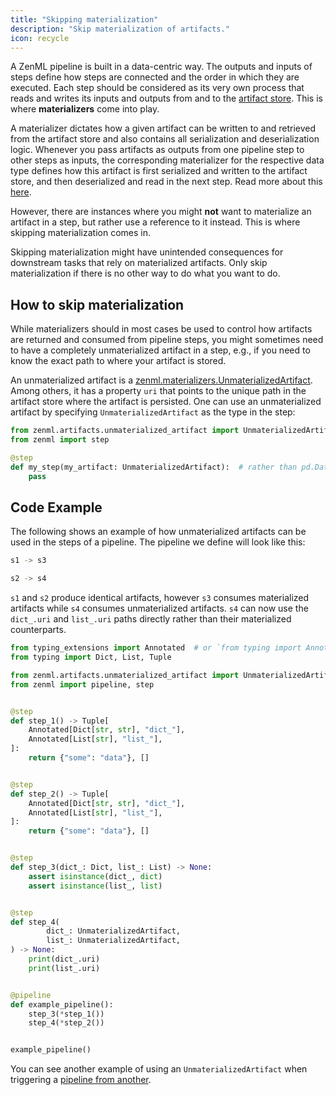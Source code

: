 ```yaml
---
title: "Skipping materialization"
description: "Skip materialization of artifacts."
icon: recycle
---
```


A ZenML pipeline is built in a data-centric way. The outputs and inputs of steps define how steps are connected and the order in which they are executed. Each step should be considered as its very own process that reads and writes its inputs and outputs from and to the [artifact store](/stack-components/artifact-stores). This is where **materializers** come into play.

A materializer dictates how a given artifact can be written to and retrieved from the artifact store and also contains all serialization and deserialization logic. Whenever you pass artifacts as outputs from one pipeline step to other steps as inputs, the corresponding materializer for the respective data type defines how this artifact is first serialized and written to the artifact store, and then deserialized and read in the next step. Read more about this [here](/usage/resource-data-management/handle-data-artifacts/handle-custom-data-types).

However, there are instances where you might **not** want to materialize an artifact in a step, but rather use a reference to it instead. This is where skipping materialization comes in.

<Note>
    Skipping materialization might have unintended consequences for downstream tasks that rely on materialized artifacts. Only skip materialization if there is no other way to do what you want to do.
</Note>

## How to skip materialization

While materializers should in most cases be used to control how artifacts are returned and consumed from pipeline steps, you might sometimes need to have a completely unmaterialized artifact in a step, e.g., if you need to know the exact path to where your artifact is stored.

An unmaterialized artifact is a [zenml.materializers.UnmaterializedArtifact](https://sdkdocs.zenml.io/latest/core%5Fcode%5Fdocs/core-artifacts/#zenml.artifacts.unmaterialized%5Fartifact). Among others, it has a property `uri` that points to the unique path in the artifact store where the artifact is persisted. One can use an unmaterialized artifact by specifying `UnmaterializedArtifact` as the type in the step:

```py
from zenml.artifacts.unmaterialized_artifact import UnmaterializedArtifact
from zenml import step

@step
def my_step(my_artifact: UnmaterializedArtifact):  # rather than pd.DataFrame
    pass
```

## Code Example

The following shows an example of how unmaterialized artifacts can be used in the steps of a pipeline. The pipeline we define will look like this:

```bash
s1 -> s3

s2 -> s4
```

`s1` and `s2` produce identical artifacts, however `s3` consumes materialized artifacts while `s4` consumes unmaterialized artifacts. `s4` can now use the `dict_.uri` and `list_.uri` paths directly rather than their materialized counterparts.

```py
from typing_extensions import Annotated  # or `from typing import Annotated on Python 3.9+
from typing import Dict, List, Tuple

from zenml.artifacts.unmaterialized_artifact import UnmaterializedArtifact
from zenml import pipeline, step


@step
def step_1() -> Tuple[
    Annotated[Dict[str, str], "dict_"],
    Annotated[List[str], "list_"],
]:
    return {"some": "data"}, []


@step
def step_2() -> Tuple[
    Annotated[Dict[str, str], "dict_"],
    Annotated[List[str], "list_"],
]:
    return {"some": "data"}, []


@step
def step_3(dict_: Dict, list_: List) -> None:
    assert isinstance(dict_, dict)
    assert isinstance(list_, list)


@step
def step_4(
        dict_: UnmaterializedArtifact,
        list_: UnmaterializedArtifact,
) -> None:
    print(dict_.uri)
    print(list_.uri)


@pipeline
def example_pipeline():
    step_3(*step_1())
    step_4(*step_2())


example_pipeline()
```

You can see another example of using an `UnmaterializedArtifact` when triggering a [pipeline from another](/usage/pipelines/trigger-pipelines/trigger-a-pipeline-from-another).

